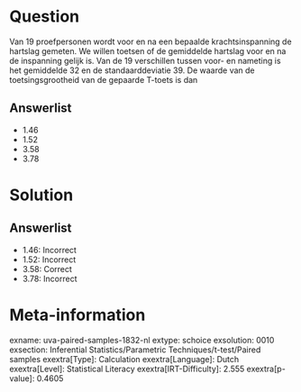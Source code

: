 Question
========

Van 19 proefpersonen wordt voor en na een bepaalde krachtsinspanning de
hartslag gemeten. We willen toetsen of de gemiddelde hartslag voor en na
de inspanning gelijk is. Van de 19 verschillen tussen voor- en nameting
is het gemiddelde 32 en de standaarddeviatie 39. De waarde van de
toetsingsgrootheid van de gepaarde T-toets is dan

Answerlist
----------

* 1.46
* 1.52
* 3.58
* 3.78

Solution
========

Answerlist
----------

* 1.46: Incorrect
* 1.52: Incorrect
* 3.58: Correct
* 3.78: Incorrect

Meta-information
================
exname: uva-paired-samples-1832-nl
extype: schoice
exsolution: 0010
exsection: Inferential Statistics/Parametric Techniques/t-test/Paired samples
exextra[Type]: Calculation
exextra[Language]: Dutch
exextra[Level]: Statistical Literacy
exextra[IRT-Difficulty]: 2.555
exextra[p-value]: 0.4605
